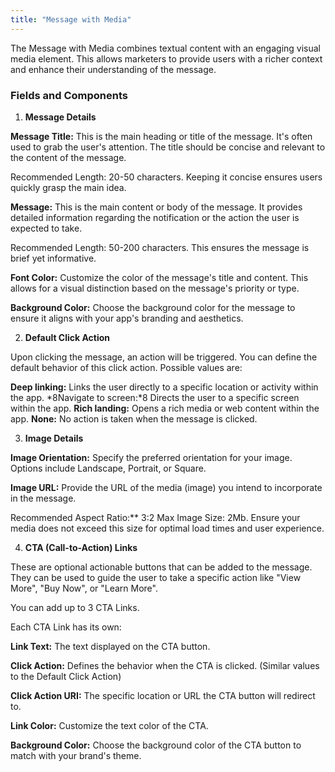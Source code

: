 ```yaml
---
title: "Message with Media"
---
```


The Message with Media combines textual content with an engaging visual media element. This allows marketers to provide users with a richer context and enhance their understanding of the message.

### Fields and Components

1. **Message Details**

**Message Title:** This is the main heading or title of the message. It's often used to grab the user's attention. The title should be concise and relevant to the content of the message.

<Note>
Recommended Length: 20-50 characters. Keeping it concise ensures users quickly grasp the main idea.
</Note>

**Message:** This is the main content or body of the message. It provides detailed information regarding the notification or the action the user is expected to take.

<Note>
Recommended Length: 50-200 characters. This ensures the message is brief yet informative.
</Note>

**Font Color:** Customize the color of the message's title and content. This allows for a visual distinction based on the message's priority or type.

**Background Color:** Choose the background color for the message to ensure it aligns with your app's branding and aesthetics.

2. **Default Click Action**

Upon clicking the message, an action will be triggered. You can define the default behavior of this click action. Possible values are:

**Deep linking:** Links the user directly to a specific location or activity within the app.
*8Navigate to screen:*8 Directs the user to a specific screen within the app.
**Rich landing:** Opens a rich media or web content within the app.
**None:** No action is taken when the message is clicked.

3. **Image Details**

**Image Orientation:** Specify the preferred orientation for your image. Options include Landscape, Portrait, or Square.

**Image URL:** Provide the URL of the media (image) you intend to incorporate in the message.

<Note>
Recommended Aspect Ratio:** 3:2
Max Image Size: 2Mb. Ensure your media does not exceed this size for optimal load times and user experience.
</Note>


4. **CTA (Call-to-Action) Links**

These are optional actionable buttons that can be added to the message. They can be used to guide the user to take a specific action like "View More", "Buy Now", or "Learn More".

You can add up to 3 CTA Links.

Each CTA Link has its own:

**Link Text:** The text displayed on the CTA button.

**Click Action:** Defines the behavior when the CTA is clicked. (Similar values to the Default Click Action)

**Click Action URI:** The specific location or URL the CTA button will redirect to.

**Link Color:** Customize the text color of the CTA.

**Background Color:** Choose the background color of the CTA button to match with your brand's theme.


